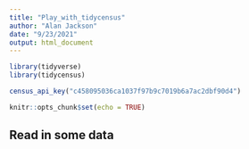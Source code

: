 ```yaml
---
title: "Play_with_tidycensus"
author: "Alan Jackson"
date: "9/23/2021"
output: html_document
---
```


```r
library(tidyverse)
library(tidycensus)

census_api_key("c458095036ca1037f97b9c7019b6a7ac2dbf90d4")

knitr::opts_chunk$set(echo = TRUE)
```

##  Read in some data

```r

```


